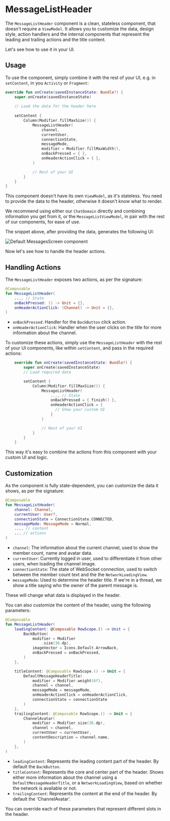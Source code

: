 # MessageListHeader

The `MessageListHeader` component is a clean, stateless component, that doesn't require a `ViewModel`. It allows you to customize the data, design style, action
handlers and the internal components that represent the leading and trailing actions and the title content.

Let's see how to use it in your UI.

## Usage

To use the component, simply combine it with the rest of your UI, e.g. in `setContent`, in you `Activity` or `Fragment`:

```kotlin
override fun onCreate(savedInstanceState: Bundle?) {
    super.onCreate(savedInstanceState)
    
    // Load the data for the header here
    
    setContent {
        Column(Modifier.fillMaxSize()) {
            MessageListHeader(
                channel,
                currentUser,
                connectionState,
                messageMode,
                modifier = Modifier.fillMaxWidth(),
                onBackPressed = { },
                onHeaderActionClick = { },
            )

            // Rest of your UI
        }
    }
}
```

This component doesn't have its own `ViewModel`, as it's stateless. You need to provide the data to the header, otherwise it doesn't know what to render.

We recommend using either our `ChatDomain` directly and combining information you get from it, or the `MessageListViewModel`, in pair with the rest of our components, for ease of use.

The snippet above, after providing the data, generates the following UI:

![Default MessagesScreen component](../../assets/compose_default_message_list_header_component.png)

Now let's see how to handle the header actions.

## Handling Actions

The `MessageListHeader` exposes two actions, as per the signature:

```kotlin
@Composable
fun MessageListHeader(
    ..., // State
    onBackPressed: () -> Unit = {},
    onHeaderActionClick: (Channel) -> Unit = {},
)
```

* `onBackPressed`: Handler for the `BackButton` click action.
* `onHeaderActionClick`: Handler when the user clicks on the title for more information about the channel.

To customize these actions, simply use the `MessageListHeader` with the rest of your UI components, like within `setContent`, and pass in the required actions:

```kotlin
    override fun onCreate(savedInstanceState: Bundle?) {
        super.onCreate(savedInstanceState)
        // Load required data

        setContent {
            Column(Modifier.fillMaxSize()) {
                MessageListHeader(
                    ..., // State
                    onBackPressed = { finish() },
                    onHeaderActionClick = { 
                      // Show your custom UI
                    }
                )

                // Rest of your UI
            }
        }
    }
```

This way it's easy to combine the actions from this component with your custom UI and logic.

## Customization

As the component is fully state-dependent, you can customize the data it shows, as per the signature:

```kotlin
@Composable
fun MessageListHeader(
    channel: Channel,
    currentUser: User?,
    connectionState = ConnectionState.CONNECTED,
    messageMode: MessageMode = Normal,
    ..., // content
    ... // actions
)
```

* `channel`: The information about the current channel, used to show the member count, name and avatar data.
* `currentUser`: Currently logged in user, used to differentiate it from other users, when loading the channel image.
* `connectionState`: The state of WebSocket connection, used to switch between the member count text and the the `NetworkLoadingView`.
* `messageMode`: Used to determine the header title. If we're in a thread, we show a title saying who the owner of the parent message is.

These will change what data is displayed in the header.

You can also customize the content of the header, using the following parameters:

```kotlin
@Composable
fun MessageListHeader(
    leadingContent: @Composable RowScope.() -> Unit = {
        BackButton(
            modifier = Modifier
                .size(36.dp),
            imageVector = Icons.Default.ArrowBack,
            onBackPressed = onBackPressed,
        )
    },

    titleContent: @Composable RowScope.() -> Unit = {
        DefaultMessageHeaderTitle(
            modifier = Modifier.weight(6f),
            channel = channel,
            messageMode = messageMode,
            onHeaderActionClick = onHeaderActionClick,
            connectionState = connectionState
        )
    },
    trailingContent: @Composable RowScope.() -> Unit = {
        ChannelAvatar(
            modifier = Modifier.size(36.dp),
            channel = channel,
            currentUser = currentUser,
            contentDescription = channel.name,
        )
    },
)
```

* `leadingContent`: Represents the leading content part of the header. By default the `BackButton`.
* `titleContent`: Represents the core and center part of the header. Shows either more information about the channel using a `DefaultMessageHeaderTitle`, or a `NetworkLoadingView`, based on whether the network is available or not.
* `trailingContent`: Represents the content at the end of the header. By default the 'ChannelAvatar'.

You can override each of these parameters that represent different slots in the header.
<!-- TODO WIP PAGE If you want to build a fully custom header, read our [Building Custom Screens](../_07-guides/06-building-custom-screens.mdx) guide. -->
